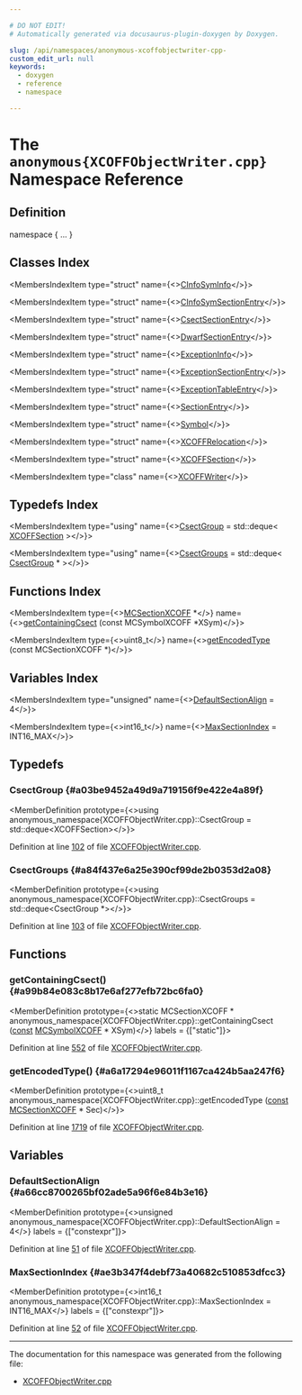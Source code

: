 ```yaml
---

# DO NOT EDIT!
# Automatically generated via docusaurus-plugin-doxygen by Doxygen.

slug: /api/namespaces/anonymous-xcoffobjectwriter-cpp-
custom_edit_url: null
keywords:
  - doxygen
  - reference
  - namespace

---
```





# The `anonymous{XCOFFObjectWriter.cpp}` Namespace Reference

<DoxygenPage pluginConfig={pluginConfig}>



## Definition

<CodeBlock>namespace &#123; ... &#125;</CodeBlock>

## Classes Index

<MembersIndex>

<MembersIndexItem
  type="struct"
  name={<><a href="/docs/api/structs/anonymous-namespace-xcoffobjectwriter-cpp-/cinfosyminfo">CInfoSymInfo</a></>}>
</MembersIndexItem>

<MembersIndexItem
  type="struct"
  name={<><a href="/docs/api/structs/anonymous-namespace-xcoffobjectwriter-cpp-/cinfosymsectionentry">CInfoSymSectionEntry</a></>}>
</MembersIndexItem>

<MembersIndexItem
  type="struct"
  name={<><a href="/docs/api/structs/anonymous-namespace-xcoffobjectwriter-cpp-/csectsectionentry">CsectSectionEntry</a></>}>
</MembersIndexItem>

<MembersIndexItem
  type="struct"
  name={<><a href="/docs/api/structs/anonymous-namespace-xcoffobjectwriter-cpp-/dwarfsectionentry">DwarfSectionEntry</a></>}>
</MembersIndexItem>

<MembersIndexItem
  type="struct"
  name={<><a href="/docs/api/structs/anonymous-namespace-xcoffobjectwriter-cpp-/exceptioninfo">ExceptionInfo</a></>}>
</MembersIndexItem>

<MembersIndexItem
  type="struct"
  name={<><a href="/docs/api/structs/anonymous-namespace-xcoffobjectwriter-cpp-/exceptionsectionentry">ExceptionSectionEntry</a></>}>
</MembersIndexItem>

<MembersIndexItem
  type="struct"
  name={<><a href="/docs/api/structs/anonymous-namespace-xcoffobjectwriter-cpp-/exceptiontableentry">ExceptionTableEntry</a></>}>
</MembersIndexItem>

<MembersIndexItem
  type="struct"
  name={<><a href="/docs/api/structs/anonymous-namespace-xcoffobjectwriter-cpp-/sectionentry">SectionEntry</a></>}>
</MembersIndexItem>

<MembersIndexItem
  type="struct"
  name={<><a href="/docs/api/structs/anonymous-namespace-xcoffobjectwriter-cpp-/symbol">Symbol</a></>}>
</MembersIndexItem>

<MembersIndexItem
  type="struct"
  name={<><a href="/docs/api/structs/anonymous-namespace-xcoffobjectwriter-cpp-/xcoffrelocation">XCOFFRelocation</a></>}>
</MembersIndexItem>

<MembersIndexItem
  type="struct"
  name={<><a href="/docs/api/structs/anonymous-namespace-xcoffobjectwriter-cpp-/xcoffsection">XCOFFSection</a></>}>
</MembersIndexItem>

<MembersIndexItem
  type="class"
  name={<><a href="/docs/api/classes/anonymous-namespace-xcoffobjectwriter-cpp-/xcoffwriter">XCOFFWriter</a></>}>
</MembersIndexItem>

</MembersIndex>

## Typedefs Index

<MembersIndex>

<MembersIndexItem
  type="using"
  name={<><a href="#a03be9452a49d9a719156f9e422e4a89f">CsectGroup</a> = std::deque&lt; <a href="/docs/api/structs/anonymous-namespace-xcoffobjectwriter-cpp-/xcoffsection">XCOFFSection</a> &gt;</>}>
</MembersIndexItem>

<MembersIndexItem
  type="using"
  name={<><a href="#a84f437e6a25e390cf99de2b0353d2a08">CsectGroups</a> = std::deque&lt; <a href="#a03be9452a49d9a719156f9e422e4a89f">CsectGroup</a> &#42; &gt;</>}>
</MembersIndexItem>

</MembersIndex>

## Functions Index

<MembersIndex>

<MembersIndexItem
  type={<><a href="/docs/api/classes/llvm/mcsectionxcoff">MCSectionXCOFF</a> &#42;</>}
  name={<><a href="#a99b84e083c8b17e6af277efb72bc6fa0">getContainingCsect</a> (const MCSymbolXCOFF &#42;XSym)</>}>
</MembersIndexItem>

<MembersIndexItem
  type={<>uint8&#95;t</>}
  name={<><a href="#a6a17294e96011f1167ca424b5aa247f6">getEncodedType</a> (const MCSectionXCOFF &#42;)</>}>
</MembersIndexItem>

</MembersIndex>

## Variables Index

<MembersIndex>

<MembersIndexItem
  type="unsigned"
  name={<><a href="#a66cc8700265bf02ade5a96f6e84b3e16">DefaultSectionAlign</a> = 4</>}>
</MembersIndexItem>

<MembersIndexItem
  type={<>int16&#95;t</>}
  name={<><a href="#ae3b347f4debf73a40682c510853dfcc3">MaxSectionIndex</a> = INT16&#95;MAX</>}>
</MembersIndexItem>

</MembersIndex>


<SectionDefinition>

## Typedefs

### CsectGroup {#a03be9452a49d9a719156f9e422e4a89f}

<MemberDefinition
  prototype={<>using anonymous&#95;namespace&#123;XCOFFObjectWriter.cpp&#125;::CsectGroup =  std::deque&lt;XCOFFSection&gt;</>}>

Definition at line <a href="/docs/api/files/lib/lib/mc/xcoffobjectwriter-cpp/#l00102">102</a> of file <a href="/docs/api/files/lib/lib/mc/xcoffobjectwriter-cpp">XCOFFObjectWriter.cpp</a>.
</MemberDefinition>

### CsectGroups {#a84f437e6a25e390cf99de2b0353d2a08}

<MemberDefinition
  prototype={<>using anonymous&#95;namespace&#123;XCOFFObjectWriter.cpp&#125;::CsectGroups =  std::deque&lt;CsectGroup &#42;&gt;</>}>

Definition at line <a href="/docs/api/files/lib/lib/mc/xcoffobjectwriter-cpp/#l00103">103</a> of file <a href="/docs/api/files/lib/lib/mc/xcoffobjectwriter-cpp">XCOFFObjectWriter.cpp</a>.
</MemberDefinition>

</SectionDefinition>

<SectionDefinition>

## Functions

### getContainingCsect() {#a99b84e083c8b17e6af277efb72bc6fa0}

<MemberDefinition
  prototype={<>static MCSectionXCOFF &#42; anonymous&#95;namespace&#123;XCOFFObjectWriter.cpp&#125;::getContainingCsect (<a href="/docs/api/files/lib/lib/target/lib/target/aarch64/aarch64promoteconstant-cpp/#a90f8350fecae261c25be85d38b451bff">const</a> <a href="/docs/api/classes/llvm/mcsymbolxcoff">MCSymbolXCOFF</a> &#42; XSym)</>}
  labels = {["static"]}>

Definition at line <a href="/docs/api/files/lib/lib/mc/xcoffobjectwriter-cpp/#l00552">552</a> of file <a href="/docs/api/files/lib/lib/mc/xcoffobjectwriter-cpp">XCOFFObjectWriter.cpp</a>.
</MemberDefinition>

### getEncodedType() {#a6a17294e96011f1167ca424b5aa247f6}

<MemberDefinition
  prototype={<>uint8&#95;t anonymous&#95;namespace&#123;XCOFFObjectWriter.cpp&#125;::getEncodedType (<a href="/docs/api/files/lib/lib/target/lib/target/aarch64/aarch64promoteconstant-cpp/#a90f8350fecae261c25be85d38b451bff">const</a> <a href="/docs/api/classes/llvm/mcsectionxcoff">MCSectionXCOFF</a> &#42; Sec)</>}>

Definition at line <a href="/docs/api/files/lib/lib/mc/xcoffobjectwriter-cpp/#l01719">1719</a> of file <a href="/docs/api/files/lib/lib/mc/xcoffobjectwriter-cpp">XCOFFObjectWriter.cpp</a>.
</MemberDefinition>

</SectionDefinition>

<SectionDefinition>

## Variables

### DefaultSectionAlign {#a66cc8700265bf02ade5a96f6e84b3e16}

<MemberDefinition
  prototype={<>unsigned anonymous&#95;namespace&#123;XCOFFObjectWriter.cpp&#125;::DefaultSectionAlign = 4</>}
  labels = {["constexpr"]}>

Definition at line <a href="/docs/api/files/lib/lib/mc/xcoffobjectwriter-cpp/#l00051">51</a> of file <a href="/docs/api/files/lib/lib/mc/xcoffobjectwriter-cpp">XCOFFObjectWriter.cpp</a>.
</MemberDefinition>

### MaxSectionIndex {#ae3b347f4debf73a40682c510853dfcc3}

<MemberDefinition
  prototype={<>int16&#95;t anonymous&#95;namespace&#123;XCOFFObjectWriter.cpp&#125;::MaxSectionIndex = INT16&#95;MAX</>}
  labels = {["constexpr"]}>

Definition at line <a href="/docs/api/files/lib/lib/mc/xcoffobjectwriter-cpp/#l00052">52</a> of file <a href="/docs/api/files/lib/lib/mc/xcoffobjectwriter-cpp">XCOFFObjectWriter.cpp</a>.
</MemberDefinition>

</SectionDefinition>

<hr/>

The documentation for this namespace was generated from the following file:

<ul>
<li><a href="/docs/api/files/lib/lib/mc/xcoffobjectwriter-cpp">XCOFFObjectWriter.cpp</a></li>
</ul>

</DoxygenPage>
